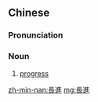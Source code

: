 {{also|长进}}
==Chinese==
{{zh-forms|s=长进}}

===Pronunciation===
{{zh-pron
|m=zhǎngjìn
|c=zoeng2 zeon3
|mn=qz,xm:tióng-chìn/zz:tiáng-chìn
|cat=noun
}}

===Noun===
{{zh-noun}}

# [[progress]]

[[zh-min-nan:長進]]
[[mg:長進]]